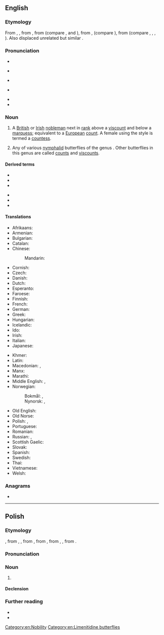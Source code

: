 {{also|Earl}}
==English==
{{wikipedia}}

===Etymology===
From {{inh|en|enm|erle}}, {{m|enm|erl}}, from {{inh|en|ang|eorl}}, from {{inh|en|gem-pro|*erlaz}} (compare {{cog|non|jarl}}, {{cog|goh|-}} and {{cog|osx|erl}}), from {{der|en|gem-pro|*erōną}}, {{m|gem-pro|*arōną}} (compare {{cog|non|jara|t=fight, battle}}), from {{der|en|ine-pro|*h₃er-}} (compare {{cog|la|orior|t=to rise, get up}}, {{cog|grc|ὄρνυμι||to urge, incite}}, {{cog|ae|𐬆𐬭𐬆𐬥𐬀𐬊𐬌𐬙𐬌|t=to move}}, {{cog|sa|ऋणोति|t=to arise, reach, move, attack|tr=ṛṇóti}}). Also displaced unrelated but similar {{m|ang|ealdorman||alderman}}.

===Pronunciation===
* {{enPR|ûrl}}
* {{a|RP}} {{IPA|en|/ɜːl/}}
* {{audio|en|LL-Q1860 (eng)-Vealhurl-earl.wav |Audio (UK)}}
* {{a|GA}} {{IPA|en|/ɝl/}}
* {{rhymes|en|ɜː(ɹ)l|s=1}}
* {{homophones|en|URL}}

===Noun===
{{en-noun}}

#{{lb|en|nobility}} A [[British]] or [[Irish]] [[nobleman]] next in [[rank]] above a [[viscount]] and below a [[marquess]]; equivalent to a [[European]] [[count]]. A female using the style is termed a [[countess]].
# {{lb|en|entomology}} Any of various [[nymphalid]] butterflies of the genus {{taxlink|Tanaecia|genus|ver=190708}}. Other butterflies in this genus are called [[count]]s and [[viscount]]s.

====Derived terms====
{{top2}}
* {{l|en|belted earl}}
* {{l|en|earldom}}
* {{l|en|earless}}
{{mid}}
* {{l|en|Earls Colne}}
* {{l|en|Earl's Court}}
* {{l|en|Earl Stonham}}
{{bottom}}

====Translations====
{{trans-top|a British or Irish nobleman}}
* Afrikaans: {{t+|af|graaf}}
* Armenian: {{t+|hy|կոմս}}
* Bulgarian: {{t|bg|граф|m}}
* Catalan: {{t+|ca|comte}}
* Chinese:
*: Mandarin: {{t+|cmn|伯爵|tr=bójué|sc=Hani}}
* Cornish: {{t|kw|yurl|m}}
* Czech: {{t+|cs|hrabě|m}}
* Danish: {{t|da|jarl|c}}
* Dutch: {{t+|nl|graaf|m}}
* Esperanto: {{t+|eo|grafo}}
* Faroese: {{t|fo|jarl|m}}
* Finnish: {{t+|fi|jaarli}}
* French: {{t+|fr|comte|m}}
* German: {{t+|de|Graf|m}}
* Greek: {{t+|el|κόμης|m}}
* Hungarian: {{t+|hu|gróf}}
* Icelandic: {{t+|is|jarl|m}}
* Ido: {{t+|io|komto}}
* Irish: {{t+|ga|iarla|m}}
* Italian: {{t+|it|conte|m}}
* Japanese: {{t+|ja|伯爵|tr=はくしゃく, hakushaku|sc=Jpan}}
{{trans-mid}}
* Khmer: {{t+|km|ព្រះ|tr=preah}}
* Latin: {{t|la|comes|m}}
* Macedonian: {{t|mk|ерл|m}}, {{t|mk|гроф|m}}
* Manx: {{t|gv|eearley|m}}
* Marathi: {{t|mr|अर्ल|m}}
* Middle English: {{t|enm|erle}}, {{t|enm|ȝierl}}
* Norwegian:
*: Bokmål: {{t|nb|jarl|m}}, {{t+|nb|greve|m}}
*: Nynorsk: {{t|nn|jarl|m}}, {{t|nn|greve|m}}
* Old English: {{t|ang|eorl|m}}
* Old Norse: {{t|non|jarl|m}}
* Polish: {{t+|pl|earl|m}}, {{t+|pl|hrabia|m}}
* Portuguese: {{t+|pt|conde|m}}
* Romanian: {{t+|ro|conte|m}}
* Russian: {{t+|ru|граф|m}}, {{t+|ru|эрл|m}} {{qualifier|in Anglo-Saxon England before Norman conquest}}
* Scottish Gaelic: {{t|gd|iarla|m}}
* Slovak: {{t+|sk|gróf}}
* Spanish: {{t+|es|conde|m}}
* Swedish: {{t+|sv|jarl|c}}
* Thai: {{t|th|เอิร์ล}}
* Vietnamese: {{t+|vi|bá tước}}
* Welsh: {{t|cy|iarll|m}}
{{trans-bottom}}

===Anagrams===
* {{anagrams|en|a=aelr|Arel|Elar|Lare|Lear|Rael|Raël|Real|lare|lear|rale|real}}

[[Category:en:Nobility]]
[[Category:en:Limenitidine butterflies]]

----

==Polish==
{{wp|lang=pl}}

===Etymology===
{{ubor|pl|en|earl}}, from {{der|pl|enm|erle}}, {{m|enm|erl}}, from {{der|pl|ang|eorl}}, from {{der|pl|gem-pro|*erlaz}}, from {{m|gem-pro|*erōną}}, {{m|gem-pro|*arōną}}, from {{der|pl|ine-pro|*h₃er-}}.

===Pronunciation===
{{pl-p|erl|h=earl}}

===Noun===
{{pl-noun|m-pr}}

# {{l|en|earl}} {{gl|British or Irish nobleman}}

====Declension====
{{pl-decl-noun-m-pr|nomp=earlowie|genp=earlów}}

===Further reading===
* {{R:pl:WSJP}}
* {{R:pl:PWN}}

{{C|pl|Ireland|Nobility|United Kingdom}}